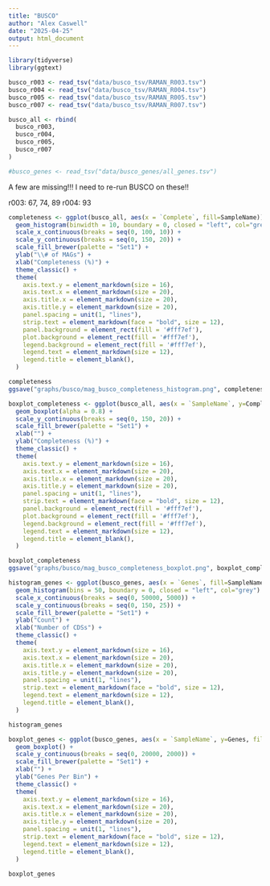 ```yaml
---
title: "BUSCO"
author: "Alex Caswell"
date: "2025-04-25"
output: html_document
---
```


```r

library(tidyverse)
library(ggtext)

```

```r

busco_r003 <- read_tsv("data/busco_tsv/RAMAN_R003.tsv")
busco_r004 <- read_tsv("data/busco_tsv/RAMAN_R004.tsv")
busco_r005 <- read_tsv("data/busco_tsv/RAMAN_R005.tsv")
busco_r007 <- read_tsv("data/busco_tsv/RAMAN_R007.tsv")

busco_all <- rbind(
  busco_r003,
  busco_r004,
  busco_r005,
  busco_r007
)

#busco_genes <- read_tsv("data/busco_genes/all_genes.tsv")

```

A few are missing!!! I need to re-run BUSCO on these!!

r003: 67, 74, 89
r004: 93

```r

completeness <- ggplot(busco_all, aes(x = `Complete`, fill=SampleName)) +
  geom_histogram(binwidth = 10, boundary = 0, closed = "left", col="grey") + 
  scale_x_continuous(breaks = seq(0, 100, 10)) +
  scale_y_continuous(breaks = seq(0, 150, 20)) + 
  scale_fill_brewer(palette = "Set1") + 
  ylab("\\# of MAGs") +
  xlab("Completeness (%)") +
  theme_classic() +
  theme(
    axis.text.y = element_markdown(size = 16),
    axis.text.x = element_markdown(size = 20),
    axis.title.x = element_markdown(size = 20),
    axis.title.y = element_markdown(size = 20),
    panel.spacing = unit(1, "lines"),
    strip.text = element_markdown(face = "bold", size = 12),
    panel.background = element_rect(fill = '#fff7ef'),
    plot.background = element_rect(fill = '#fff7ef'),
    legend.background = element_rect(fill = '#fff7ef'),
    legend.text = element_markdown(size = 12),
    legend.title = element_blank(),
  )

completeness
ggsave("graphs/busco/mag_busco_completeness_histogram.png", completeness)

```

```r

boxplot_completeness <- ggplot(busco_all, aes(x = `SampleName`, y=Complete, fill=SampleName)) +
  geom_boxplot(alpha = 0.8) + 
  scale_y_continuous(breaks = seq(0, 150, 20)) + 
  scale_fill_brewer(palette = "Set1") + 
  xlab("") +
  ylab("Completeness (%)") +
  theme_classic() +
  theme(
    axis.text.y = element_markdown(size = 16),
    axis.text.x = element_markdown(size = 20),
    axis.title.x = element_markdown(size = 20),
    axis.title.y = element_markdown(size = 20),
    panel.spacing = unit(1, "lines"),
    strip.text = element_markdown(face = "bold", size = 12),
    panel.background = element_rect(fill = '#fff7ef'),
    plot.background = element_rect(fill = '#fff7ef'),
    legend.background = element_rect(fill = '#fff7ef'),
    legend.text = element_markdown(size = 12),
    legend.title = element_blank(),
  )

boxplot_completeness
ggsave("graphs/busco/mag_busco_completeness_boxplot.png", boxplot_completeness)

```

```r

histogram_genes <- ggplot(busco_genes, aes(x = `Genes`, fill=SampleName)) +
  geom_histogram(bins = 50, boundary = 0, closed = "left", col="grey") + 
  scale_x_continuous(breaks = seq(0, 50000, 5000)) +
  scale_y_continuous(breaks = seq(0, 150, 25)) + 
  scale_fill_brewer(palette = "Set1") + 
  ylab("Count") +
  xlab("Number of CDSs") +
  theme_classic() +
  theme(
    axis.text.y = element_markdown(size = 16),
    axis.text.x = element_markdown(size = 20),
    axis.title.x = element_markdown(size = 20),
    axis.title.y = element_markdown(size = 20),
    panel.spacing = unit(1, "lines"),
    strip.text = element_markdown(face = "bold", size = 12),
    legend.text = element_markdown(size = 12),
    legend.title = element_blank(),
  )

histogram_genes

```


```r

boxplot_genes <- ggplot(busco_genes, aes(x = `SampleName`, y=Genes, fill=SampleName)) +
  geom_boxplot() + 
  scale_y_continuous(breaks = seq(0, 20000, 2000)) + 
  scale_fill_brewer(palette = "Set1") + 
  xlab("") +
  ylab("Genes Per Bin") +
  theme_classic() +
  theme(
    axis.text.y = element_markdown(size = 16),
    axis.text.x = element_markdown(size = 20),
    axis.title.x = element_markdown(size = 20),
    axis.title.y = element_markdown(size = 20),
    panel.spacing = unit(1, "lines"),
    strip.text = element_markdown(face = "bold", size = 12),
    legend.text = element_markdown(size = 12),
    legend.title = element_blank(),
  )

boxplot_genes

```
